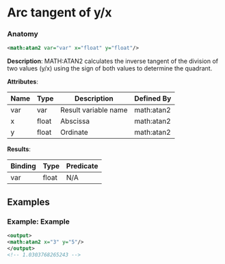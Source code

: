 # Arc tangent of y/x

### Anatomy

```xml
<math:atan2 var="var" x="float" y="float"/>
```

 **Description**:
 MATH:ATAN2 calculates the inverse tangent of the division of two values (y/x) using the sign of both values to determine the quadrant.

**Attributes**:

| Name | Type | Description | Defined By |
| ---- | ---- | ----------- | ---------- |
| var | var | Result variable name | math:atan2 |
| x | float | Abscissa | math:atan2 |
| y | float | Ordinate | math:atan2 |


**Results**:

| Binding | Type | Predicate |
| ------- | ---- | --------- |
| var | float | N/A |


## Examples

### Example: Example

```xml
<output>
<math:atan2 x="3" y="5"/>
</output>
<!-- 1.0303768265243 -->
```

